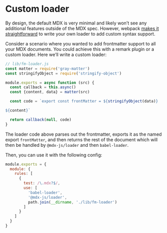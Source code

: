 # Custom loader

By design, the default MDX is very minimal and likely won’t see any additional features outside of the MDX spec. However, webpack [makes it straightforward][webpack-loader] to write your own loader to add custom syntax support.

Consider a scenario where you wanted to add frontmatter support to all your MDX documents. You could achieve this with a remark plugin or a custom loader. Here we’ll write a custom loader:

```js
// lib/fm-loader.js
const matter = require('gray-matter')
const stringifyObject = require('stringify-object')

module.exports = async function (src) {
  const callback = this.async()
  const {content, data} = matter(src)

  const code = `export const frontMatter = ${stringifyObject(data)}

${content}`

  return callback(null, code)
}
```

The loader code above parses out the frontmatter, exports it as the named export `frontMatter`, and then returns the rest of the document which will then be handled by `@mdx-js/loader` and then `babel-loader`.

Then, you can use it with the following config:

```js
module.exports = {
  module: {
    rules: [
      {
        test: /\.mdx?$/,
        use: [
          'babel-loader',
          '@mdx-js/loader',
          path.join(__dirname, './lib/fm-loader')
        ]
      }
    ]
  }
}
```

[webpack-loader]: https://webpack.js.org/contribute/writing-a-loader
